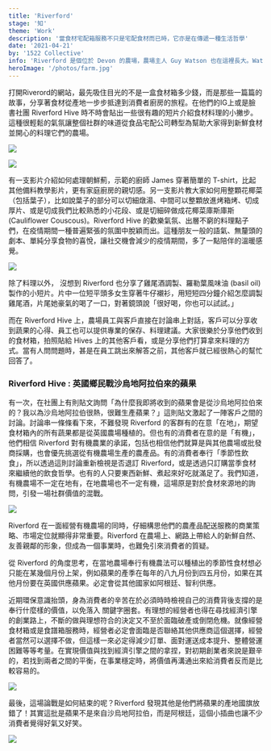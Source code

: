 ```yaml
---
title: 'Riverford'
stage: '知'
theme: 'Work'
description: '當食材宅配箱服務不只是宅配食材而已時，它亦是在傳遞一種生活哲學'
date: '2021-04-21'
by: '1522 Collective'
info: 'Riverford 是個位於 Devon 的農場，農場主人 Guy Watson 也在這裡長大。Watson 一家從 1950 年開始便接收了這塊土地，與英國許多其他農場一樣依一般傳統農法運作。Guy Watson 大學時期主修牛津大學農林業科學系，畢業之後又到紐約做了一陣子的管理顧問，直到 1986 年，他回到農場並決定逐漸轉型 Riverford 成為有機農場，以輪作與伴生種植取代化學肥料與農藥，維護土壤品質與生物多樣性。 Riverford 也是英國著名的食材箱宅配公司，從 1990 年開始，他們將新鮮蔬果、魚、肉、起司等乳製品配送到客戶家門口，讓客戶可以享用從農場直送的新鮮食材。一般客戶除了可以訂購農場配好的新鮮食材箱，也可以客製化選擇符合烹飪習慣或飲食喜好的食譜箱，收到選定料理會用到的食材。' 
heroImage: '/photos/farm.jpg'
---
```

打開Riverord的網站，最先吸住目光的不是一盒食材箱多少錢，而是那些一篇篇的故事，分享著食材從產地一步步抵達到消費者廚房的旅程。在他們的IG上或是臉書社團 Riverford Hive 時不時會貼出一些很有趣的短片介紹食材料理的小撇步。這種很輕鬆的氣氛讓整個社群的味道從食品宅配公司轉型為幫助大家得到新鮮食材並開心的料理它們的農場。

[ <img src="https://i.imgur.com/rUlnuao.jpg">](https://www.youtube.com/watch?v=t9AadhTJJMk)

[<img src="https://i.imgur.com/ePTAdxL.jpg">](https://www.youtube.com/watch?v=42SVF7rrOpw&t=218s)

有一支影片介紹如何處理朝鮮薊，示範的廚師 James 穿著簡單的 T-shirt，比起其他備料教學影片，更有家庭廚房的親切感。另一支影片教大家如何用整顆花椰菜（包括葉子），比如說葉子的部分可以切細燉湯、中間可以整顆放進烤箱烤、切成厚片、或是切成我們比較熟悉的小花段、或是切細碎做成花椰菜庫斯庫斯 (Cauliflower Couscous)。Riverford Hive 的歡樂氣氛、出層不窮的料理點子們，在疫情期間一種普遍緊張的氛圍中脫穎而出。這種朋友一般的語氣、無釐頭的劇本、單純分享食物的喜悅，讓社交機會減少的疫情期間，多了一點陪伴的溫暖感覺。

![](https://i.imgur.com/TNcXre2.jpg)

除了料理以外， 沒想到 Riverford 也分享了雞尾酒調製、羅勒葉風味油 (basil oil) 製作的小短片。片中一位短平頭多女生穿著牛仔襯衫，用短短四分鐘介紹怎麼調製雞尾酒，片尾她豪氣的喝了一口，對著鏡頭說「很好喝，你也可以試試。」

而在 Riverford Hive 上，農場員工與客戶直接在討論串上對話，客戶可以分享收到蔬果的心得、員工也可以提供專業的保存、料理建議。大家很樂於分享他們收到的食材箱，拍照貼給 Hives 上的其他客戶看，或是分享他們打算拿來料理的方式。當有人問問題時，甚是在員工跳出來解答之前，其他客戶就已經很熱心的幫忙回答了。

### Riverford Hive : 英國鄉民戰沙烏地阿拉伯來的蘋果

有一次，在社團上有則貼文詢問「為什麼我即將收到的蘋果會是從沙烏地阿拉伯來的？我以為沙烏地阿拉伯很熱，很難生產蘋果？」這則貼文激起了一陣客戶之間的討論。討論串一條條看下來，不難發現 Riverford 的客群有的在意「在地」，期望食材箱內的所有蔬果都是從英國農場種植的。但也有的消費者在意的是「有機」，他們相信 Riverford 對有機農業的承諾，包括也相信他們就算是與其他農場或批發商採購，也會優先挑選從有機農場生產的農產品。有的消費者奉行「季節性飲食」，所以透過這則討論重新檢視是否退訂 Riverford，或是透過只訂購當季食材來繼續他的飲食哲學。也有的人只要東西新鮮、煮起來好吃就滿足了。我們知道，有機農場不一定在地有，在地農場也不一定有機，這場原是對於食材來源地的詢問，引發一場社群價值的混戰。

![](https://i.imgur.com/HFEPPKT.png)

Riverford 在一面經營有機農場的同時，仔細構思他們的農產品配送服務的商業策略、市場定位就顯得非常重要。Riverford 在農場上、網路上帶給人的新鮮自然、友善親鄰的形象，但成為一個事業時，也難免引來消費者的質疑。

從 Riverford 的角度思考，在當地農場奉行有機農法可以種植出的季節性食材想必只能在某幾個月份上架，例如蘋果的產季在每年的八九月份到四五月份，如果在其他月份要在英國供應蘋果。必定會從其他國家如阿根廷、智利供應。

近期環保意識抬頭，身為消費者的辛苦在於必須時時檢視自己的消費背後支撐的是奉行什麼樣的價值，以免落入 關鍵字圈套。有理想的經營者也得在尋找經濟引擎的創業路上，不斷的做與理想符合的決定又不至於面臨破產或倒閉危機。就像經營食材箱或是食譜箱服務時，經營者必定會面臨是否聯絡其他供應商這個選擇，經營者當然可以選擇不做，但這樣一來必定得減少訂單、面對運送成本提升、整體營運困難等等考量。在實現價值與找到經濟引擎之間的拿捏，對初期創業者來說是艱辛的，若找到兩者之間的平衡，在事業穩定時，將價值再溝通出來給消費者反而是比較容易的。

![](https://i.imgur.com/G0cgxCg.png)

最後，這場論戰是如何結束的呢？Riverford 發現其他是他們將蘋果的產地國旗放錯了！其實這批是蘋果不是來自沙烏地阿拉伯，而是阿根廷，這個小插曲也讓不少消費者覺得好氣又好笑。

![](https://i.imgur.com/gZHmdYy.png)
